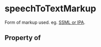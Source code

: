   

# speechToTextMarkup

Form of markup used. eg. <a href="https://www.w3.org/TR/speech-synthesis11">SSML</Link> or <a href="https://www.wikidata.org/wiki/Property:P898">IPA</a>.

## Property of



